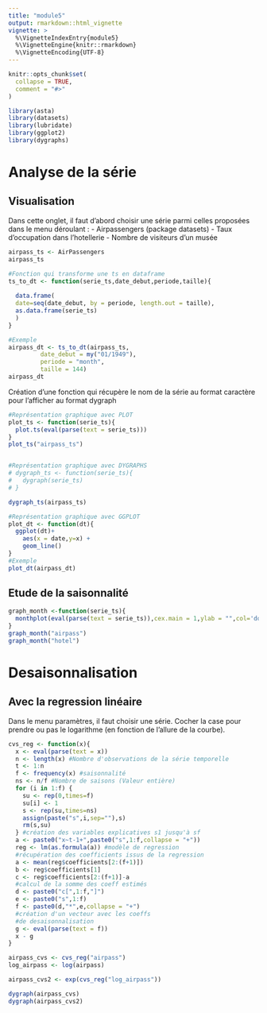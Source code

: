 ---
title: "module5"
output: rmarkdown::html_vignette
vignette: >
  %\VignetteIndexEntry{module5}
  %\VignetteEngine{knitr::rmarkdown}
  %\VignetteEncoding{UTF-8}
---

```{r, include = FALSE}
knitr::opts_chunk$set(
  collapse = TRUE,
  comment = "#>"
)
```

```{r setup}
library(asta)
library(datasets)
library(lubridate)
library(ggplot2)
library(dygraphs)
```

# Analyse de la série

## Visualisation

Dans cette onglet, il faut d'abord choisir une série parmi celles proposées dans le menu déroulant : 
- Airpassengers (package datasets)
- Taux d'occupation dans l'hotellerie
- Nombre de visiteurs d'un musée


```{r}
airpass_ts <- AirPassengers
airpass_ts

#Fonction qui transforme une ts en dataframe
ts_to_dt <- function(serie_ts,date_debut,periode,taille){
  
  data.frame(
  date=seq(date_debut, by = periode, length.out = taille),
  as.data.frame(serie_ts)
  )
}

#Exemple
airpass_dt <- ts_to_dt(airpass_ts,
         date_debut = my("01/1949"),
         periode = "month",
         taille = 144)
airpass_dt

```

Création d'une fonction qui récupère le nom de la série au format caractère pour l'afficher au format dygraph


```{r}

#Représentation graphique avec PLOT
plot_ts <- function(serie_ts){
  plot.ts(eval(parse(text = serie_ts)))
}
plot_ts("airpass_ts")


#Représentation graphique avec DYGRAPHS
# dygraph_ts <- function(serie_ts){
#   dygraph(serie_ts)
# }

dygraph_ts(airpass_ts)

#Représentation graphique avec GGPLOT
plot_dt <- function(dt){
  ggplot(dt)+
    aes(x = date,y=x) +
    geom_line()
}
#Exemple
plot_dt(airpass_dt)

```

## Etude de la saisonnalité

```{r}
graph_month <-function(serie_ts){
  monthplot(eval(parse(text = serie_ts)),cex.main = 1,ylab = "",col='dodgerblue',col.base = 'indianred',lwd.base = 3)
}
graph_month("airpass")
graph_month("hotel")
```
# Desaisonnalisation

## Avec la regression linéaire

Dans le menu paramètres, il faut choisir une série. Cocher la case pour prendre ou pas le logarithme (en fonction de l'allure de la courbe). 

```{r}
cvs_reg <- function(x){
  x <- eval(parse(text = x))
  n <- length(x) #Nombre d'observations de la série temporelle
  t <- 1:n
  f <- frequency(x) #saisonnalité
  ns <- n/f #Nombre de saisons (Valeur entière)
  for (i in 1:f) {
    su <- rep(0,times=f)
    su[i] <- 1
    s <- rep(su,times=ns)
    assign(paste("s",i,sep=""),s)
    rm(s,su)
  } #création des variables explicatives s1 jusqu'à sf
  a <- paste0("x~t-1+",paste0("s",1:f,collapse = "+"))
  reg <- lm(as.formula(a)) #modèle de regression
  #récupération des coefficients issus de la regression
  a <- mean(reg$coefficients[2:(f+1)])
  b <- reg$coefficients[1]
  c <- reg$coefficients[2:(f+1)]-a
  #calcul de la somme des coeff estimés
  d <- paste0("c[",1:f,"]")
  e <- paste0("s",1:f)
  f <- paste0(d,"*",e,collapse = "+")
  #création d'un vecteur avec les coeffs
  #de desaisonnalisation
  g <- eval(parse(text = f))
  x - g
}

airpass_cvs <- cvs_reg("airpass")
log_airpass <- log(airpass)

airpass_cvs2 <- exp(cvs_reg("log_airpass"))

dygraph(airpass_cvs)
dygraph(airpass_cvs2)
```

